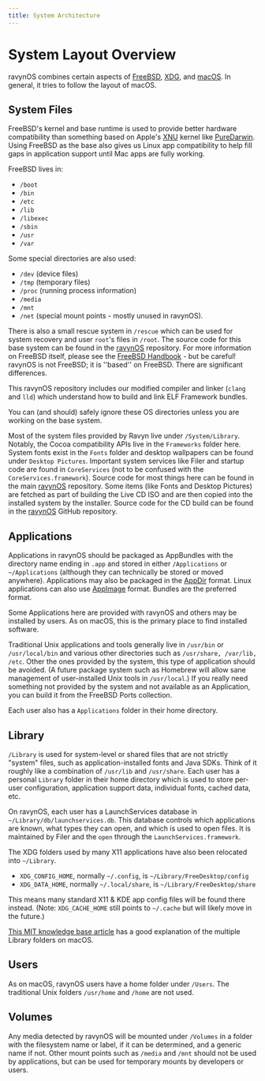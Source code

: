 ```yaml
---
title: System Architecture
---
```


# System Layout Overview

ravynOS combines certain aspects of [FreeBSD](https://freebsd.org/), [XDG](https://freedesktop.org/), and [macOS](https://apple.com/). In general, it tries to follow the layout of macOS.

## System Files

FreeBSD's kernel and base runtime is used to provide better hardware compatibility than something based on Apple's [XNU](https://github.com/apple/darwin-xnu) kernel like [PureDarwin](https://puredarwin.org). Using FreeBSD as the base also gives us Linux app compatibility to help fill gaps in application support until Mac apps are fully working.

FreeBSD lives in:

 * `/boot` 
 * `/bin` 
 * `/etc`
 * `/lib` 
 * `/libexec` 
 * `/sbin` 
 * `/usr` 
 * `/var` 
 
Some special directories are also used: 

 * `/dev` (device files) 
 * `/tmp` (temporary files) 
 * `/proc` (running process information) 
 * `/media`
 * `/mnt` 
 * `/net` (special mount points - mostly unused in ravynOS). 
 
There is also a small rescue system in `/rescue` which can be used for system recovery and user `root`'s files in `/root`. The source code for this base system can be found in the [ravynOS](https://github.com/ravynsoft/ravynos) repository. For more information on FreeBSD itself, please see the [FreeBSD Handbook](https://docs.freebsd.org/en/books/handbook/) - but be careful! ravynOS is not FreeBSD; it is ''based'' on FreeBSD. There are significant differences.

This ravynOS repository includes our modified compiler and linker (`clang` and `lld`) which understand how to build and link ELF Framework bundles.

You can (and should) safely ignore these OS directories unless you are working on the base system.

Most of the system files provided by Ravyn live under `/System/Library`. Notably, the Cocoa compatibility APIs live in the `Frameworks` folder here. System fonts exist in the `Fonts` folder and desktop wallpapers can be found under `Desktop Pictures`. Important system services like Filer and startup code are found in `CoreServices` (not to be confused with the `CoreServices.framework`). Source code for most things here can be found in the main [ravynOS](https://github.com/ravynsoft/ravynos) repository. Some items (like Fonts and Desktop Pictures) are fetched as part of building the Live CD ISO and are then copied into the installed system by the installer. Source code for the CD build can be found in the [ravynOS](https://github.com/ravynsoft/ravynos) GitHub repository.

## Applications

Applications in ravynOS should be packaged as AppBundles with the directory name ending in `.app` and stored in either `/Applications` or `~/Applications` (although they can technically be stored or moved anywhere). Applications may also be packaged in the [AppDir](https://docs.appimage.org/reference/appdir.html) format. Linux applications can also use [AppImage](https://docs.appimage.org/introduction/index.html) format. Bundles are the preferred format.

Some Applications here are provided with ravynOS and others may be installed by users. As on macOS, this is the primary place to find installed software.

Traditional Unix applications and tools generally live in `/usr/bin` or `/usr/local/bin` and various other directories such as `/usr/share, /var/lib, /etc`. Other the ones provided by the system, this type of application should be avoided. (A future package system such as Homebrew will allow sane management of user-installed Unix tools in `/usr/local`.) If you really need something not provided by the system and not available as an Application, you can build it from the FreeBSD Ports collection.

Each user also has a `Applications` folder in their home directory.

## Library

`/Library` is used for system-level or shared files that are not strictly "system" files, such as application-installed fonts and Java SDKs. Think of it roughly like a combination of `/usr/lib` and `/usr/share`. Each user has a personal `Library` folder in their home directory which is used to store per-user configuration, application support data, individual fonts, cached data, etc.

On ravynOS, each user has a LaunchServices database in `~/Library/db/launchservices.db`. This database controls which applications are known, what types they can open, and which is used to open files. It is maintained by Filer and the `open` through the `LaunchServices.framework`.

The XDG folders used by many X11 applications have also been relocated into `~/Library`.
* `XDG_CONFIG_HOME`, normally `~/.config`, is `~/Library/FreeDesktop/config`
* `XDG_DATA_HOME`, normally `~/.local/share`, is `~/Library/FreeDesktop/share`

This means many standard X11 & KDE app config files will be found there instead. (Note: `XDG_CACHE_HOME` still points to `~/.cache` but will likely move in the future.)

[This MIT knowledge base article](http://kb.mit.edu/confluence/pages/viewpage.action?pageId=3908373) has a good explanation of the multiple Library folders on macOS.

## Users

As on macOS, ravynOS users have a home folder under `/Users`. The traditional Unix folders `/usr/home` and `/home` are not used.

## Volumes

Any media detected by ravynOS will be mounted under `/Volumes` in a folder with the filesystem name or label, if it can be determined, and a generic name if not. Other mount points such as `/media` and `/mnt` should not be used by applications, but can be used for temporary mounts by developers or users.
